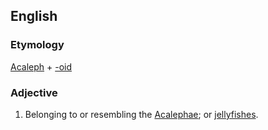==English==

===Etymology===
[[Acaleph]] + [[-oid]]

===Adjective===
{{en-adj}}
# {{zoology}} Belonging to or resembling the [[Acalephae]]; or [[jellyfish]]es.